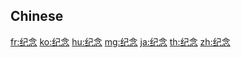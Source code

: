 {{also|紀念}}
==Chinese==
{{zh-see|紀念}}

[[fr:纪念]]
[[ko:纪念]]
[[hu:纪念]]
[[mg:纪念]]
[[ja:纪念]]
[[th:纪念]]
[[zh:纪念]]